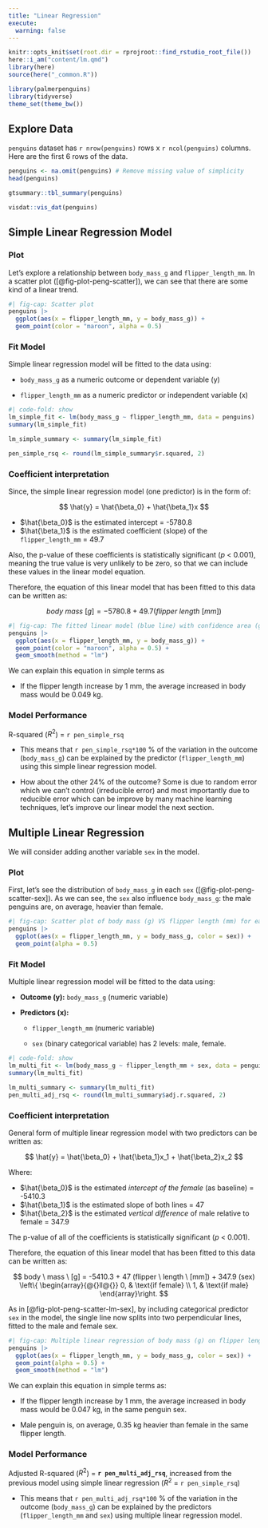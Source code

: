 ```yaml
---
title: "Linear Regression"
execute: 
  warning: false
---
```


```r
knitr::opts_knit$set(root.dir = rprojroot::find_rstudio_root_file())
here::i_am("content/lm.qmd")
library(here)
source(here("_common.R"))
```

```r
library(palmerpenguins)
library(tidyverse)
theme_set(theme_bw())
```

## Explore Data

`penguins` dataset has `r nrow(penguins)` rows x `r ncol(penguins)` columns. Here are the first 6 rows of the data.

```r
penguins <- na.omit(penguins) # Remove missing value of simplicity
head(penguins)
```


```r
gtsummary::tbl_summary(penguins)
```


```r
visdat::vis_dat(penguins)
```

## Simple Linear Regression Model

### Plot

Let's explore a relationship between `body_mass_g` and `flipper_length_mm`. In a scatter plot ([@fig-plot-peng-scatter]), we can see that there are some kind of a linear trend.

```r
#| fig-cap: Scatter plot
penguins |> 
  ggplot(aes(x = flipper_length_mm, y = body_mass_g)) +
  geom_point(color = "maroon", alpha = 0.5) 
```

### Fit Model

Simple linear regression model will be fitted to the data using:

-   `body_mass_g` as a numeric outcome or dependent variable (y)

-   `flipper_length_mm` as a numeric predictor or independent variable (x)

```r
#| code-fold: show
lm_simple_fit <- lm(body_mass_g ~ flipper_length_mm, data = penguins)
summary(lm_simple_fit)
```

```r
lm_simple_summary <- summary(lm_simple_fit)

pen_simple_rsq <- round(lm_simple_summary$r.squared, 2)
```

### Coefficient interpretation

Since, the simple linear regression model (one predictor) is in the form of:

$$
\hat{y} = \hat{\beta_0} + \hat{\beta_1}x
$$

-   $\hat{\beta_0}$ is the estimated intercept = -5780.8
-   $\hat{\beta_1}$ is the estimated coefficient (slope) of the `flipper_length_mm` = 49.7

Also, the p-value of these coefficients is statistically significant ($p$ \< 0.001), meaning the true value is very unlikely to be zero, so that we can include these values in the linear model equation.

Therefore, the equation of this linear model that has been fitted to this data can be written as:

$$
body \ mass \ [g] = -5780.8 + 49.7 (flipper \  length \ [mm])
$$



```r
#| fig-cap: The fitted linear model (blue line) with confidence area (grey area) of the model's coefficient. 
penguins |> 
  ggplot(aes(x = flipper_length_mm, y = body_mass_g)) +
  geom_point(color = "maroon", alpha = 0.5) +
  geom_smooth(method = "lm")
```

We can explain this equation in simple terms as

-   If the flipper length increase by 1 mm, the average increased in body mass would be 0.049 kg.


### Model Performance



R-squared ($R^2$) = `r pen_simple_rsq`

-   This means that `r pen_simple_rsq*100` % of the variation in the outcome (`body_mass_g`) can be explained by the predictor (`flipper_length_mm`) using this simple linear regression model.

-   How about the other 24% of the outcome? Some is due to random error which we can't control (irreducible error) and most importantly due to reducible error which can be improve by many machine learning techniques, let's improve our linear model the next section.

## Multiple Linear Regression

We will consider adding another variable `sex` in the model.

### Plot

First, let's see the distribution of `body_mass_g` in each `sex` ([@fig-plot-peng-scatter-sex]). As we can see, the `sex` also influence `body_mass_g`: the male penguins are, on average, heavier than female.

```r
#| fig-cap: Scatter plot of body mass (g) VS flipper length (mm) for each sex.
penguins |> 
  ggplot(aes(x = flipper_length_mm, y = body_mass_g, color = sex)) +
  geom_point(alpha = 0.5) 
```

### Fit Model

Multiple linear regression model will be fitted to the data using:

-   **Outcome (y):** `body_mass_g` (numeric variable)

-   **Predictors (x):**

    -   `flipper_length_mm` (numeric variable)

    -   `sex` (binary categorical variable) has 2 levels: male, female.

```r
#| code-fold: show
lm_multi_fit <- lm(body_mass_g ~ flipper_length_mm + sex, data = penguins)
summary(lm_multi_fit)
```

```r
lm_multi_summary <- summary(lm_multi_fit)
pen_multi_adj_rsq <- round(lm_multi_summary$adj.r.squared, 2)
```

### Coefficient interpretation

General form of multiple linear regression model with two predictors can be written as:

$$
\hat{y} = \hat{\beta_0} + \hat{\beta_1}x_1 + \hat{\beta_2}x_2
$$

Where:

-   $\hat{\beta_0}$ is the estimated *intercept of the female* (as baseline) = -5410.3
-   $\hat{\beta_1}$ is the estimated slope of both lines = 47
-   $\hat{\beta_2}$ is the estimated *vertical difference* of male relative to female = 347.9

The p-value of all of the coefficients is statistically significant ($p$ \< 0.001).

Therefore, the equation of this linear model that has been fitted to this data can be written as:

$$
  body \ mass \ [g] = -5410.3 + 47 (flipper \ length \ [mm]) + 347.9 (sex) \left\{
  \begin{array}{@{}ll@{}}
    0, & \text{if female} \\
    1, & \text{if male}
  \end{array}\right.
$$

As in [@fig-plot-peng-scatter-lm-sex], by including categorical predictor `sex` in the model, the single line now splits into two perpendicular lines, fitted to the male and female sex.

```r
#| fig-cap: Multiple linear regression of body mass (g) on flipper length (mm) and sex.
penguins |> 
  ggplot(aes(x = flipper_length_mm, y = body_mass_g, color = sex)) +
  geom_point(alpha = 0.5) +
  geom_smooth(method = "lm")
```

We can explain this equation in simple terms as:

-   If the flipper length increase by 1 mm, the average increased in body mass would be 0.047 kg, in the same penguin sex.

-   Male penguin is, on average, 0.35 kg heavier than female in the same flipper length.


### Model Performance

Adjusted R-squared ($R^2$) = **`r pen_multi_adj_rsq`**, increased from the previous model using simple linear regression ($R^2$ = `r pen_simple_rsq`) 

-   This means that `r pen_multi_adj_rsq*100` % of the variation in the outcome (`body_mass_g`) can be explained by the predictors (`flipper_length_mm` and `sex`) using multiple linear regression model.



